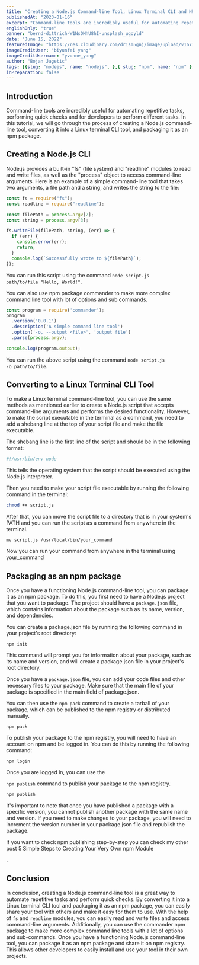 ```yaml
---
title: "Creating a Node.js Command-line Tool, Linux Terminal CLI and NPM Package"
publishedAt: "2023-01-16"
excerpt: "Command-line tools are incredibly useful for automating repetitive tasks, performing quick checks and for developers to perform different tasks.In this tutorial, we will go through the process of creating a Node.js command-line tool."
englishOnly: "true"
banner: "bernd-dittrich-W1NsOMhU8hI-unsplash_ugoyld"
date: "June 15, 2022"
featuredImage: "https://res.cloudinary.com/dr1sm5gnj/image/upload/v1673872691/igutech/blogs/biyunfei-yang--hcq1rI9VM0-unsplash_oxrnen.jpg"
imageCreditUser: "biyunfei yang"
imageCreditUsername: "yvonne_yang"
author: "Bojan Jagetic"
tags: [{slug: "nodejs", name: "nodejs", },{ slug: "npm", name: "npm" }, { slug: "linux", name: "linux" }]
inPreparation: false
---
```


## Introduction
<Adjusted>Command-line</Adjusted> tools  are incredibly useful for automating repetitive tasks, performing quick checks and for developers to perform different tasks. In this tutorial, we will go through the process of creating a Node.js command-line tool, converting it into a Linux terminal CLI tool, and packaging it as an npm package.

## Creating a Node.js CLI

Node.js provides a built-in "fs" (file system) and "readline" modules to read and write files, as well as the "process" object to access command-line arguments. Here is an example of a simple command-line tool that takes two arguments, a file path and a string, and writes the string to the file:

```javascript
const fs = require("fs");
const readline = require("readline");

const filePath = process.argv[2];
const string = process.argv[3];

fs.writeFile(filePath, string, (err) => {
  if (err) {
    console.error(err);
    return;
  }
  console.log(`Successfully wrote to ${filePath}`);
});
```

You can run this script using the command <code>node script.js path/to/file "Hello, World!"</code>.

You can also use npm package <Link href="https://www.npmjs.com/package/commander">commander</Link> to make more complex command line tool with lot of options and sub commands.

```javascript
const program = require('commander');
program
  .version('0.0.1')
  .description('A simple command line tool')
  .option('-o, --output <file>', 'output file')
  .parse(process.argv);

console.log(program.output);
```

You can run the above script using the command <code>node script.js -o path/to/file</code>.


## Converting to a Linux Terminal CLI Tool

To make a Linux terminal command-line tool, you can use the same methods as mentioned earlier to create a Node.js script that accepts command-line arguments and performs the desired functionality. However, to make the script executable in the terminal as a command, you need to add a shebang line at the top of your script file and make the file executable.


The shebang line is the first line of the script and should be in the following format:

```bash
#!/usr/bin/env node
```

This tells the operating system that the script should be executed using the Node.js interpreter.

Then you need to make your script file executable by running the following command in the terminal:

```bash
chmod +x script.js
```

After that, you can move the script file to a directory that is in your system's PATH and you can run the script as a command from anywhere in the terminal.

```shell
mv script.js /usr/local/bin/your_command
```

Now you can run your command from anywhere in the terminal using your_command


## Packaging as an npm package

Once you have a functioning Node.js command-line tool, you can package it as an npm package. To do this, you first need to have a Node.js project that you want to package. The project should have a <code>package.json</code> file, which contains information about the package such as its name, version, and dependencies.

You can create a package.json file by running the following command in your project's root directory:


```shell
npm init
```

This command will prompt you for information about your package, such as its name and version, and will create a package.json file in your project's root directory.

Once you have a <code>package.json</code> file, you can add your code files and other necessary files to your package. Make sure that the main file of your package is specified in the main field of package.json.

You can then use the <code>npm pack</code> command to create a tarball of your package, which can be published to the npm registry or distributed manually.

```shell
npm pack
```

To publish your package to the npm registry, you will need to have an account on npm and be logged in. You can do this by running the following command:

```shell
npm login
```

Once you are logged in, you can use the

<code>npm publish</code> command to publish your package to the npm registry.

```shell
npm publish
```

It's important to note that once you have published a package with a specific version, you cannot publish another package with the same name and version. If you need to make changes to your package, you will need to increment the version number in your package.json file and republish the package.

If you want to check npm publishing step-by-step you can check my other post <Link href="https://www.bojanjagetic.com/post/create-npm-module">5 Simple Steps to Creating Your Very Own npm Module
</Link>.

## Conclusion

In conclusion, creating a Node.js command-line tool is a great way to automate repetitive tasks and perform quick checks. By converting it into a Linux terminal CLI tool and packaging it as an npm package, you can easily share your tool with others and make it easy for them to use. With the help of <code>fs</code> and <code>readline</code> modules, you can easily read and write files and access command-line arguments. Additionally, you can use the commander npm package to make more complex command line tools with a lot of options and sub-commands. Once you have a functioning Node.js command-line tool, you can package it as an npm package and share it on npm registry. This allows other developers to easily install and use your tool in their own projects.

